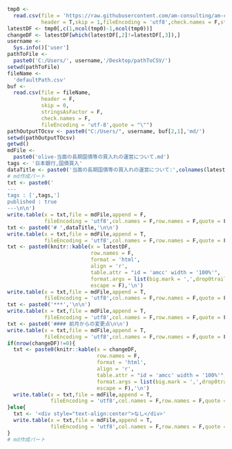 ```r
tmp0 <-
  read.csv(file = 'https://raw.githubusercontent.com/am-consulting/am-consulting.github.io/master/csv/csvData/NotTSdata/OutlineOfOutrightPurchasesOfJapaneseGovernmentSecurities.csv',
           header = T,skip = 1,fileEncoding = 'utf8',check.names = F,stringsAsFactors = F)
latestDF <- tmp0[,c(1,ncol(tmp0)-1,ncol(tmp0))]
changeDF <- latestDF[which(latestDF[,2]!=latestDF[,3]),]
username <-
  Sys.info()['user']
pathToFile <-
  paste0('C:/Users/', username,'/Desktop/pathToCSV/')
setwd(pathToFile)
fileName <-
  'defaultPath.csv'
buf <-
  read.csv(file = fileName,
           header = F,
           skip = 0,
           stringsAsFactor = F,
           check.names = F,
           fileEncoding = 'utf-8',quote = "\"")
pathOutputTOcsv <- paste0("C:/Users/", username, buf[2,1],'md/')
setwd(pathOutputTOcsv)
getwd()
mdFile <-
  paste0('olive-当面の長期国債等の買入れの運営について.md')
tags <- '日本銀行,国債買入'
dataTitle <- paste0('当面の長期国債等の買入れの運営について:',colnames(latestDF)[3],'分')
# md作成パート
txt <- paste0('
---
tags : [',tags,']
published : true
---\n\n')
write.table(x = txt,file = mdFile,append = F,
            fileEncoding = 'utf8',col.names = F,row.names = F,quote = F)
txt <- paste0('# ',dataTitle,'\n\n')
write.table(x = txt,file = mdFile,append = T,
            fileEncoding = 'utf8',col.names = F,row.names = F,quote = F)
txt <- paste0(knitr::kable(x = latestDF,
                           row.names = F,
                           format = 'html',
                           align = 'r',
                           table.attr = "id = 'amcc' width = '100%'",
                           format.args = list(big.mark = ',',drop0trailing = T),
                           escape = F),'\n')
write.table(x = txt,file = mdFile,append = T,
            fileEncoding = 'utf8',col.names = F,row.names = F,quote = F)
txt <- paste0('***','\n\n')
write.table(x = txt,file = mdFile,append = T,
            fileEncoding = 'utf8',col.names = F,row.names = F,quote = F)
txt <- paste0('#### 前月からの変更点\n\n')
write.table(x = txt,file = mdFile,append = T,
            fileEncoding = 'utf8',col.names = F,row.names = F,quote = F)
if(nrow(changeDF)!=0){
  txt <- paste0(knitr::kable(x = changeDF,
                             row.names = F,
                             format = 'html',
                             align = 'r',
                             table.attr = "id = 'amcc' width = '100%'",
                             format.args = list(big.mark = ',',drop0trailing = T),
                             escape = F),'\n')
  write.table(x = txt,file = mdFile,append = T,
              fileEncoding = 'utf8',col.names = F,row.names = F,quote = F)
}else{
  txt <- '<div style="text-align:center">なし</div>'
  write.table(x = txt,file = mdFile,append = T,
              fileEncoding = 'utf8',col.names = F,row.names = F,quote = F)
}
# md作成パート
```
